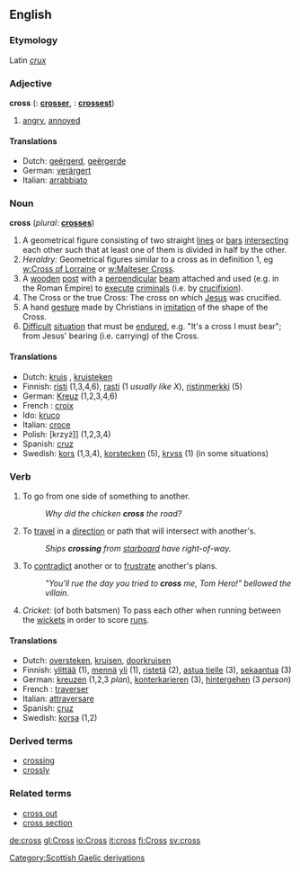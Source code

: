 ==English==

===Etymology===
Latin ''[[crux]]''

===Adjective===
'''cross'''  ({{compar}}: '''[[crosser]]''', {{superl}}: '''[[crossest]]''')
# [[angry]], [[annoyed]]

====Translations====
*Dutch: [[geërgerd]], [[geërgerde]]
*German: [[verärgert]]
*Italian: [[arrabbiato]]

===Noun===
'''cross'''  (''plural:'' '''[[crosses]]''')

# A geometrical figure consisting of two straight [[line]]s or [[bar]]s [[intersecting]] each other such that at least one of them is divided in half by the other.
# ''Heraldry:'' Geometrical figures similar to a cross as in definition 1, eg [[w:Cross of Lorraine]] or [[w:Malteser Cross]].
# A [[wooden]] [[post]] with a [[perpendicular]] [[beam]] attached and used (e.g. in the Roman Empire) to [[execute]] [[criminal]]s (i.e. by [[crucifixion]]).
# The Cross or the true Cross: The cross on which [[Jesus]] was crucified.
# A hand [[gesture]] made by Christians in [[imitation]] of the shape of the Cross.
# [[Difficult]] [[situation]] that must be [[endure]]d, e.g. "It's a cross I must bear"; from Jesus' bearing (i.e. carrying) of the Cross.

====Translations====
{{checktrans}}

*Dutch: [[kruis]] {{n}}, [[kruisteken]] {{n}}
*Finnish: [[risti]] (1,3,4,6), [[rasti]] (1 ''usually like X''), [[ristinmerkki]] (5)
*German: [[Kreuz]] {{n}} (1,2,3,4,6)
* French : [[croix]]
*Ido: [[kruco]]
*Italian: [[croce]] {{f}}
*Polish: [krzyż]] {{m}} (1,2,3,4)
*Spanish: [[cruz]]
*Swedish: [[kors]] (1,3,4), [[korstecken]] (5), [[kryss]] (1) (in some situations)

===Verb===
{{en-infl-reg-sibilant|cro|ss|}}
# To go from one side of something to another.
#:''Why did the chicken '''cross''' the road?''
# To [[travel]] in a [[direction]] or path that will intersect with another's.
#:''Ships '''crossing''' from [[starboard]] have right-of-way.''
# To [[contradict]] another or to [[frustrate]] another's plans.
#:''"You'll rue the day you tried to '''cross''' me, Tom Hero!" bellowed the villain.''
# ''Cricket:'' (of both batsmen) To pass each other when running between the [[wicket]]s in order to score [[run]]s.

====Translations====
{{checktrans}}

*Dutch: [[oversteken]], [[kruisen]], [[doorkruisen]]
*Finnish: [[ylittää]] (1), [[mennä]] [[yli]] (1), [[ristetä]] (2), [[astua tielle]] (3), [[sekaantua]] (3)
*German: [[kreuzen]] (1,2,3 ''plan''), [[konterkarieren]] (3), [[hintergehen]] (3 ''person'')
* French : [[traverser]]
*Italian: [[attraversare]]
*Spanish: [[cruz]]
*Swedish: [[korsa]] (1,2)

===Derived terms===
*[[crossing]]
*[[crossly]]

===Related terms===
*[[cross out]]
*[[cross section]]

[[Category:Scottish Gaelic derivations]]

[[de:cross]]
[[gl:Cross]]
[[io:Cross]]
[[it:cross]]
[[fi:Cross]]
[[sv:cross]]
